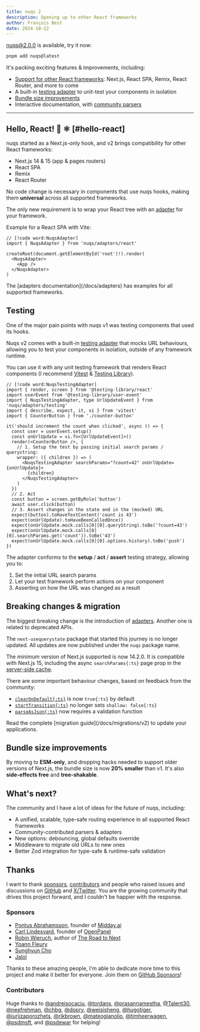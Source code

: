 ```yaml
---
title: nuqs 2
description: Opening up to other React frameworks
author: François Best
date: 2024-10-22
---
```


nuqs@2.0.0 is available, try it now:

```bash
pnpm add nuqs@latest
```

It's packing exciting features & improvements, including:

- [Support for other React frameworks](#hello-react): Next.js, React SPA, Remix, React Router, and more to come
- A built-in [testing adapter](#testing) to unit-test your components in isolation
- [Bundle size improvements](#bundle-size-improvements)
- Interactive documentation, with [community parsers](/docs/parsers/community)

<hr/>

## Hello, React! 👋 ⚛️ [#hello-react]

nuqs started as a Next.js-only hook, and v2 brings compatibility for other React frameworks:

- Next.js 14 & 15 (app & pages routers)
- React SPA
- Remix
- React Router

No code change is necessary in components that use nuqs hooks,
making them **universal** across all supported frameworks.

The only new requirement is to wrap your React tree with an
[adapter](/docs/adapters) for your framework.

Example for a React SPA with Vite:

```tsx title="src/main.tsx"
// [!code word:NuqsAdapter]
import { NuqsAdapter } from 'nuqs/adapters/react'

createRoot(document.getElementById('root')!).render(
  <NuqsAdapter>
    <App />
  </NuqsAdapter>
)
```

<Callout>
  The [adapters documentation](/docs/adapters) has examples for all supported frameworks.
</Callout>

## Testing

One of the major pain points with nuqs v1 was testing components that used its hooks.

Nuqs v2 comes with a built-in [testing adapter](/docs/testing) that mocks URL behaviours,
allowing you to test your components in isolation, outside of any framework runtime.

You can use it with any unit testing framework that renders React components
(I recommend [Vitest](https://vitest.dev) & [Testing Library](https://testing-library.com/)).

```tsx title="counter-button.test.tsx"
// [!code word:NuqsTestingAdapter]
import { render, screen } from '@testing-library/react'
import userEvent from '@testing-library/user-event'
import { NuqsTestingAdapter, type UrlUpdateEvent } from 'nuqs/adapters/testing'
import { describe, expect, it, vi } from 'vitest'
import { CounterButton } from './counter-button'

it('should increment the count when clicked', async () => {
  const user = userEvent.setup()
  const onUrlUpdate = vi.fn<[UrlUpdateEvent]>()
  render(<CounterButton />, {
    // 1. Setup the test by passing initial search params / querystring:
    wrapper: ({ children }) => (
      <NuqsTestingAdapter searchParams="?count=42" onUrlUpdate={onUrlUpdate}>
        {children}
      </NuqsTestingAdapter>
    )
  })
  // 2. Act
  const button = screen.getByRole('button')
  await user.click(button)
  // 3. Assert changes in the state and in the (mocked) URL
  expect(button).toHaveTextContent('count is 43')
  expect(onUrlUpdate).toHaveBeenCalledOnce()
  expect(onUrlUpdate.mock.calls[0][0].queryString).toBe('?count=43')
  expect(onUrlUpdate.mock.calls[0][0].searchParams.get('count')).toBe('43')
  expect(onUrlUpdate.mock.calls[0][0].options.history).toBe('push')
})
```

The adapter conforms to the **setup** / **act** / **assert** testing strategy, allowing you
to:

1. Set the initial URL search params
2. Let your test framework perform actions on your component
3. Asserting on how the URL was changed as a result

## Breaking changes & migration

The biggest breaking change is the introduction of [adapters](/docs/adapters).
Another one is related to deprecated APIs.

The `next-usequerystate` package that started this journey is no longer updated.
All updates are now published under the `nuqs` package name.

The minimum version of Next.js supported is now 14.2.0. It is compatible with
Next.js 15, including the async `searchParams{:ts}` page prop in the [server-side cache](/docs/server-side).

There are some important behaviour changes, based on feedback from the community:

- [`clearOnDefault{:ts}`](/docs/options#clear-on-default) is now `true{:ts}` by default
- [`startTransition{:ts}`](/docs/options#transitions) no longer sets `shallow: false{:ts}`
- [`parseAsJson{:ts}`](/docs/parsers/built-in#json) now requires a validation function

<Callout>
Read the complete [migration guide](/docs/migrations/v2) to update your applications.
</Callout>

## Bundle size improvements

By moving to **ESM-only**, and dropping hacks needed to support older versions of Next.js,
the bundle size is now **20% smaller** than v1. It's also **side-effects free** and **tree-shakable**.

## What's next?

The community and I have a lot of ideas for the future of nuqs, including:

- A unified, scalable, type-safe routing experience in all supported React frameworks
- Community-contributed parsers & adapters
- New options: debouncing, global defaults override
- Middleware to migrate old URLs to new ones
- Better Zod integration for type-safe & runtime-safe validation

## Thanks

I want to thank [sponsors](https://github.com/sponsors/franky47),
[contributors](https://github.com/47ng/nuqs/graphs/contributors)
and people who raised issues and discussions on
[GitHub](https://github.com/47ng/nuqs) and [X/Twitter](https://x.com/nuqs47ng).
You are the growing community that drives this project forward,
and I couldn't be happier with the response.

### Sponsors

- [Pontus Abrahamsson](https://x.com/pontusab), founder of [Midday.ai](https://midday.ai)
- [Carl Lindesvard](https://x.com/CarlLindesvard), founder of [OpenPanel](https://openpanel.dev)
- [Robin Wieruch](https://x.com/rwieruch), author of [The Road to Next](https://www.road-to-next.com/)
- [Yoann Fleury](https://x.com/YoannFleuryDev)
- [Sunghyun Cho](https://github.com/anaclumos)
- [Jalol](https://github.com/mirislomovmirjalol)

Thanks to these amazing people, I'm able to dedicate more time to this project and make it better for everyone.
Join them on [GitHub Sponsors](https://github.com/sponsors/franky47)!

### Contributors

Huge thanks to [@andreisocaciu](https://github.com/andreisocaciu), [@tordans](https://github.com/tordans), [@prasannamestha](https://github.com/prasannamestha), [@Talent30](https://github.com/Talent30), [@neefrehman](https://github.com/neefrehman), [@chbg](https://github.com/chbg), [@dopry](https://github.com/dopry), [@weisisheng](https://github.com/weisisheng), [@hugotiger](https://github.com/hugotiger), [@iuriizaporozhets](https://github.com/iuriizaporozhets), [@rikbrown](https://github.com/rikbrown), [@mateogianolio](https://github.com/mateogianolio), [@timheerwagen](https://github.com/timheerwagen), [@psdmsft](https://github.com/psdmsft), and [@psdewar](https://github.com/psdewar) for helping!

